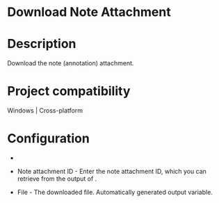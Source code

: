 ﻿# Download Note Attachment

# Description

Download the note (annotation) attachment.

# Project compatibility

Windows | Cross-platform

# Configuration

* 
* Note attachment ID - Enter the note attachment ID, which you can retrieve from the output of .





* File - The downloaded file. Automatically generated output variable.
